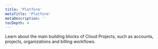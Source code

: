```yaml
---
title: 'Platform'
metaTitle: 'Platform'
metaDescription: ''
tocDepth: 4
---
```


<TopBlock>

Learn about the main building blocks of Cloud Projects, such as accounts, projects, organizations and billing workflows.

<Subsections depth="4" />

</TopBlock>
